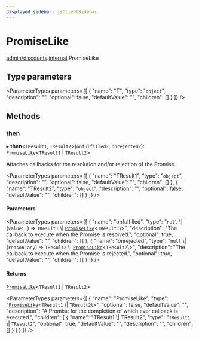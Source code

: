 ```yaml
---
displayed_sidebar: jsClientSidebar
---
```



# PromiseLike

[admin/discounts](../../modules/admin_discounts.mdx).[internal](../../admin_discounts/modules/admin_discounts.internal.mdx).PromiseLike

## Type parameters

<ParameterTypes parameters={[
  {
    "name": "T",
    "type": "`object`",
    "description": "",
    "optional": false,
    "defaultValue": "",
    "children": []
  }
]} />

## Methods

### then

▸ **then**<`TResult1`, `TResult2`\>(`onfulfilled?`, `onrejected?`): [`PromiseLike`](admin_discounts.internal.PromiseLike.mdx)<`TResult1` \| `TResult2`\>

Attaches callbacks for the resolution and/or rejection of the Promise.

<ParameterTypes parameters={[
  {
    "name": "TResult1",
    "type": "`object`",
    "description": "",
    "optional": false,
    "defaultValue": "",
    "children": []
  },
  {
    "name": "TResult2",
    "type": "`object`",
    "description": "",
    "optional": false,
    "defaultValue": "",
    "children": []
  }
]} />

#### Parameters

<ParameterTypes parameters={[
  {
    "name": "onfulfilled",
    "type": "``null`` \\| (`value`: `T`) => `TResult1` \\| [`PromiseLike`](admin_discounts.internal.PromiseLike.mdx)<`TResult1`\\>",
    "description": "The callback to execute when the Promise is resolved.",
    "optional": true,
    "defaultValue": "",
    "children": []
  },
  {
    "name": "onrejected",
    "type": "``null`` \\| (`reason`: `any`) => `TResult2` \\| [`PromiseLike`](admin_discounts.internal.PromiseLike.mdx)<`TResult2`\\>",
    "description": "The callback to execute when the Promise is rejected.",
    "optional": true,
    "defaultValue": "",
    "children": []
  }
]} />

#### Returns

[`PromiseLike`](admin_discounts.internal.PromiseLike.mdx)<`TResult1` \| `TResult2`\>

<ParameterTypes parameters={[
  {
    "name": "PromiseLike",
    "type": "[`PromiseLike`](admin_discounts.internal.PromiseLike.mdx)<`TResult1` \\| `TResult2`\\>",
    "optional": false,
    "defaultValue": "",
    "description": "A Promise for the completion of which ever callback is executed.",
    "children": [
      {
        "name": "TResult1 \\| TResult2",
        "type": "`TResult1` \\| `TResult2`",
        "optional": true,
        "defaultValue": "",
        "description": "",
        "children": []
      }
    ]
  }
]} />

